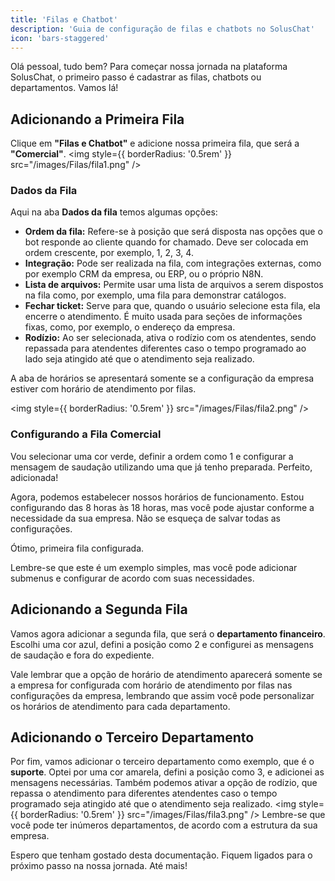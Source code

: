 ```yaml
---
title: 'Filas e Chatbot'
description: 'Guia de configuração de filas e chatbots no SolusChat'
icon: 'bars-staggered'
---
```




Olá pessoal, tudo bem? Para começar nossa jornada na plataforma SolusChat, o primeiro passo é cadastrar as filas, chatbots ou departamentos. Vamos lá!

## Adicionando a Primeira Fila

Clique em **"Filas e Chatbot"** e adicione nossa primeira fila, que será a **"Comercial"**.
<img
  style={{ borderRadius: '0.5rem' }}
  src="/images/Filas/fila1.png"
/>
### Dados da Fila

Aqui na aba **Dados da fila** temos algumas opções:

- **Ordem da fila:** Refere-se à posição que será disposta nas opções que o bot responde ao cliente quando for chamado. Deve ser colocada em ordem crescente, por exemplo, 1, 2, 3, 4.
- **Integração:** Pode ser realizada na fila, com integrações externas, como por exemplo CRM da empresa, ou ERP, ou o próprio N8N.
- **Lista de arquivos:** Permite usar uma lista de arquivos a serem dispostos na fila como, por exemplo, uma fila para demonstrar catálogos.
- **Fechar ticket:** Serve para que, quando o usuário selecione esta fila, ela encerre o atendimento. É muito usada para seções de informações fixas, como, por exemplo, o endereço da empresa.
- **Rodízio:** Ao ser selecionada, ativa o rodízio com os atendentes, sendo repassada para atendentes diferentes caso o tempo programado ao lado seja atingido até que o atendimento seja realizado.

A aba de horários se apresentará somente se a configuração da empresa estiver com horário de atendimento por filas.

<img
  style={{ borderRadius: '0.5rem' }}
  src="/images/Filas/fila2.png"
/>

### Configurando a Fila Comercial

Vou selecionar uma cor verde, definir a ordem como 1 e configurar a mensagem de saudação utilizando uma que já tenho preparada. Perfeito, adicionada!

Agora, podemos estabelecer nossos horários de funcionamento. Estou configurando das 8 horas às 18 horas, mas você pode ajustar conforme a necessidade da sua empresa. Não se esqueça de salvar todas as configurações.

Ótimo, primeira fila configurada.

Lembre-se que este é um exemplo simples, mas você pode adicionar submenus e configurar de acordo com suas necessidades.

## Adicionando a Segunda Fila

Vamos agora adicionar a segunda fila, que será o **departamento financeiro**. Escolhi uma cor azul, defini a posição como 2 e configurei as mensagens de saudação e fora do expediente.

Vale lembrar que a opção de horário de atendimento aparecerá somente se a empresa for configurada com horário de atendimento por filas nas configurações da empresa, lembrando que assim você pode personalizar os horários de atendimento para cada departamento.

## Adicionando o Terceiro Departamento

Por fim, vamos adicionar o terceiro departamento como exemplo, que é o **suporte**. Optei por uma cor amarela, defini a posição como 3, e adicionei as mensagens necessárias. Também podemos ativar a opção de rodízio, que repassa o atendimento para diferentes atendentes caso o tempo programado seja atingido até que o atendimento seja realizado.
<img
  style={{ borderRadius: '0.5rem' }}
  src="/images/Filas/fila3.png"
/>
Lembre-se que você pode ter inúmeros departamentos, de acordo com a estrutura da sua empresa.

Espero que tenham gostado desta documentação. Fiquem ligados para o próximo passo na nossa jornada. Até mais!
